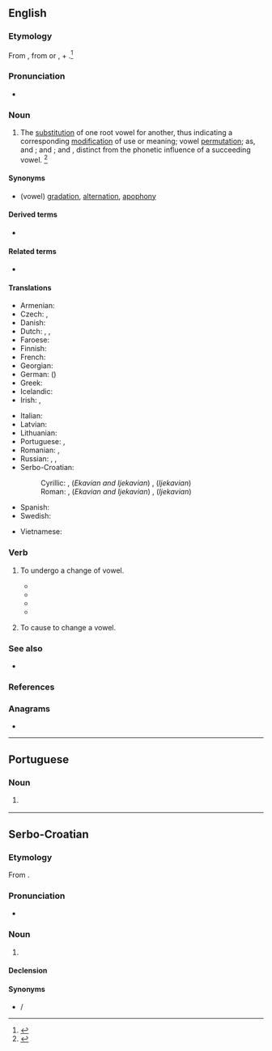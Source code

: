{{also|Ablaut}}
==English==
{{wikipedia|Indo-European ablaut}}

===Etymology===
From {{etyl|de|en}} {{m|de|Ablaut||sound gradation}}, from {{m|de|ab-||}} or {{m|de|ab||down, reducing}}, + {{m|de|Laut||sound}}.<ref>{{cite-book|editor=Morris, William|title=The American Heritage Dictionary of the English Language|year=1969|year_published=1971|publisher=American Heritage Publishing Co., Inc.|location=New York, NY|isbn=0-395-09066-0|page=3}}</ref>

===Pronunciation===
* {{a|US}} {{IPA|/ˈɑbˌlaʊt/|/ˈɑpˌlaʊt/|/ˈæbˌlaʊt/|lang=en}}

===Noun===
{{en-noun}}

# {{lb|en|linguistics}} The [[substitution]] of one root vowel for another, thus indicating a corresponding [[modification]] of use or meaning; vowel [[permutation]]; as, {{m|en|get}} and {{m|en|got}}; {{m|en|sing}} and {{m|en|song}}; {{m|en|hang}} and {{m|en|hung}}, distinct from the phonetic influence of a succeeding vowel. {{defdate|Mid 19<sup>th</sup> century.}}<ref name=SOED>{{R:SOED5|page=5}}</ref>

====Synonyms====
* (vowel) [[gradation]], [[alternation]], [[apophony]]

====Derived terms====
{{der-top}}
* {{l|en|ablauting}}
{{der-mid}}
{{der-bottom}}

====Related terms====
{{rel-top}}
* {{l|en|umlaut}}
{{rel-mid}}
{{rel-bot tom}}

====Translations====
{{trans-top|substitution of one root vowel for another}}
* Armenian: {{t+|hy|ձայնդարձ}}
* Czech: {{t|cs|kmenostup|m}}, {{t|cs|střída|f}}
* Danish: {{t|da|aflyd|c}}
* Dutch: {{t+|nl|ablaut|m}}, {{t|nl|klankwisseling|m}}, {{t+|nl|klinkerwisseling|m}}
* Faroese: {{t|fo|avljóð|n}}
* Finnish: {{t|fi|äännevaihtelu}}
* French: {{t+|fr|apophonie|f}}
* Georgian: {{t|ka|აბლაუტი}}
* German: {{t+|de|Ablaut|m}} ({{t|de|Vokalabstufung|f}})
* Greek: {{t+|el|ετεροίωση|f}}
* Icelandic: {{t|is|hljóðskipti|n-p}}
* Irish: {{t|ga|ablabht}}, {{t|ga|grádaíocht|f}}
{{trans-mid}}
* Italian: {{t|it|apofonia|f}}
* Latvian: {{t|lv|ablauts}}
* Lithuanian: {{t+|lt|abliautas}}
* Portuguese: {{t|pt|ablaut|m}}, {{t|pt|apofonia|f}}
* Romanian: {{t+|ro|apofonie|f}}, {{t+|ro|ablaut|n}}
* Russian: {{t+|ru|абла́ут|m}}, {{t+|ru|абля́ут|m}}, {{t+|ru|апофони́я|f}}
* Serbo-Croatian:
*: Cyrillic: {{t|sh|а̀блаут|m|sc=Cyrl}}, (''Ekavian and Ijekavian'') {{t|sh|пре́вој|m|sc=Cyrl}}, (''Ijekavian'') {{t|sh|прије́вој|m|sc=Cyrl}}
*: Roman: {{t+|sh|àblaut|m}}, (''Ekavian and Ijekavian'') {{t+|sh|prévoj|m}}, (''Ijekavian'') {{t+|sh|prijévoj|m}}
* Spanish: {{t+|es|apofonía|f}}
* Swedish: {{t+|sv|avljud|n}}
{{trans-bottom}}

{{checktrans-top}}
* Vietnamese: {{t-check|vi|Aplau}}
{{trans-mid}}
{{trans-bottom}}

===Verb===
{{en-verb}}

# {{lb|en|intransitive|linguistics|of a vowel-containing linguistic component}} To undergo a change of vowel.
#* {{quote-book|title=Function and Form in the -áya-formations of the Rig Veda and ...|page=209|books.google.com/books?isbn=3525262191|author=Stephanie W. Jamison|year=1983|passage=This root must once have '''ablauted''', given the associated nominal derivatives prthii- 'broad', prthivl- 'earth'. However, it does not '''ablaut''' at all in its verbal forms.}}
#* {{quote-book|title=Yupik Eskimo prosodic systems: descriptive and comparative studies|page=241|books.google.com/books?isbn=0933769377|author=Michael E. Krauss|year=1985|passage=What we find is that one cannot predict which members of V a given member of E will cause to '''ablaut'''}}
#* {{quote-book|title=Catching language: the standing challenge of grammar writing|page=536|books.google.com/books?isbn=3110186039|author=Felix K. Ameka, Alan Charles Dench, Nicholas Evans|year=2006|passage=It is these co-opted verbs that tend to '''ablaut''' variably in the different Dakotan dialects and that forced morphological restructuring}}
#* {{quote-book|title=Relative Clauses in Languages of the Americas: A Typological Overview|page=219|books.google.com/books?isbn=902720683X|author={{w|Bernard Comrie}}, Zarina Estrada Fernández|year=2012|passage=This allomorph also causes the back vowel to '''ablaut''' to a low vowel.}}
# {{lb|en|transitive|linguistics}} To cause to change a vowel.

===See also===
* {{pedialite|Apophony}}

===References===
<references/>

===Anagrams===
* {{anagrams|en|tabula}}

----

==Portuguese==

===Noun===
{{pt-noun|m|s}}

# {{lb|pt|linguistics}} {{l|en|ablaut}} {{gloss|substitution of one root vowel for another}}

----

==Serbo-Croatian==

===Etymology===
From {{etyl|de|sh}} {{m|de|Ablaut}}.

===Pronunciation===
* {{IPA|/ǎblaut/|lang=sh}}

===Noun===
{{sh-noun|g=m|head=àblaut}}

# {{lb|sh|linguistics}} {{l|en|ablaut}} {{gloss|substitution of one root vowel for another}}

====Declension====
{{sh-decl-noun
|àblaut|ablauti
|ablauta|ablauta
|ablautu|ablautima
|ablaut|ablaute
|ablaute|ablauti
|ablautu|ablautima
|ablautom|ablautima
}}

====Synonyms====
* {{l|sh|prévoj}} / {{l|sh|prijévoj}}
